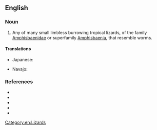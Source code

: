==English==

===Noun===
{{en-noun}}

# Any of many small limbless burrowing tropical lizards, of the family [[Amphisbaenidae]] or superfamily [[Amphisbaenia]], that resemble worms.

====Translations====
{{trans-top|lizard of ''Amphisbaenidae''}}
* Japanese: {{t|ja|蚯蚓蜥蜴|tr=[[ミミズトカゲ]], mimizutokage|sc=Jpan}}
{{trans-mid}}
* Navajo: {{t|nv|naʼashǫ́ʼii bijáád ádinígíí}}
{{trans-bottom}}

===References===
* {{R:OneLook}}
* {{R:Century 1911}}
* {{pedia|Amphisbaenia}}
* {{specieslite|Amphisbaenidae}}
* {{comcatlite|Amphisbaenidae}}

[[Category:en:Lizards]]
